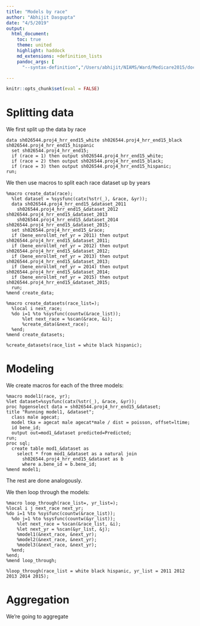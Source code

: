```yaml
---
title: "Models by race"
author: "Abhijit Dasgupta"
date: "4/5/2019"
output: 
  html_document:
    toc: true   
    theme: united
    highlight: haddock
    md_extensions: +definition_lists
    pandoc_args: [
      "--syntax-definition","/Users/abhijit/NIAMS/Ward/Medicare2015/documentation/sas.xml"]

---
```


```r
knitr::opts_chunk$set(eval = FALSE)
```

# Splitting data

We first split up the data by race



```sas
data sh026544.proj4_hrr_end15_white sh026544.proj4_hrr_end15_black sh026544.proj4_hrr_end15_hispanic
  set sh026544.proj4_hrr_end15;
  if (race = 1) then output sh026544.proj4_hrr_end15_white;
  if (race = 2) then output sh026544.proj4_hrr_end15_black;
  if (race = 3) then output sh026544.proj4_hrr_end15_hispanic;
run;

```


We then use macros to split each race dataset up by years

```sas
%macro create_data(race);
  %let dataset = %sysfunc(catx(%str(_), &race, &yr));
  data sh026544.proj4_hrr_end15_&dataset_2011
    sh026544.proj4_hrr_end15_&dataset_2012 sh026544.proj4_hrr_end15_&dataset_2013
    sh026544.proj4_hrr_end15_&dataset_2014 sh026544.proj4_hrr_end15_&dataset_2015;
  set sh026544.proj4_hrr_end15_&race;
  if (bene_enrollmt_ref_yr = 2011) then output sh026544.proj4_hrr_end15_&dataset_2011;
  if (bene_enrollmt_ref_yr = 2012) then output sh026544.proj4_hrr_end15_&dataset_2012;
  if (bene_enrollmt_ref_yr = 2013) then output sh026544.proj4_hrr_end15_&dataset_2013;
  if (bene_enrollmt_ref_yr = 2014) then output sh026544.proj4_hrr_end15_&dataset_2014;
  if (bene_enrollmt_ref_yr = 2015) then output sh026544.proj4_hrr_end15_&dataset_2015;
  run;
%mend create_data;

%macro create_datasets(race_list=);
  %local i next_race;
  %do i=1 %to %sysfunc(countw(&race_list));
      %let next_race = %scan(&race, &i);
      %create_data(&next_race);
  %end;
%mend create_datasets;

%create_datasets(race_list = white black hispanic);
```

# Modeling

We create macros for each of the three models:

```sas
%macro model1(race, yr);
%let dataset=%sysfunc(catx(%str(_), &race, &yr));
proc hpgenselect data = sh026544.proj4_hrr_end15_&dataset;
title "Running model1, &dataset";
  class male agecat;
  model tka = agecat male agecat*male / dist = poisson, offset=ltime;
  id bene_id;
  output out=mod1_&dataset predicted=Predicted;
run;
proc sql;
  create table mod1_&dataset as
    select * from mod1_&dataset as a natural join 
      sh026544.proj4_hrr_end15_&dataset as b 
      where a.bene_id = b.bene_id;
%mend model1;
```

The rest are done analogously.

We then loop through the models:

```sas
%macro loop_through(race_list=, yr_list=);
%local i j next_race next_yr;
%do i=1 %to %sysfunc(countw(&race_list));
  %do j=1 %to %sysfunc(countw(&yr_list));
    %let next_race = %scan(&race_list, &i);
    %let next_yr = %scan(&yr_list, &j);
    %model1(&next_race, &next_yr);
    %model2(&next_race, &next_yr);
    %model3(&next_race, &next_yr);
  %end;
%end;
%mend loop_through;

%loop_through(race_list = white black hispanic, yr_list = 2011 2012 2013 2014 2015);
```

# Aggregation

We're going to aggregate 


